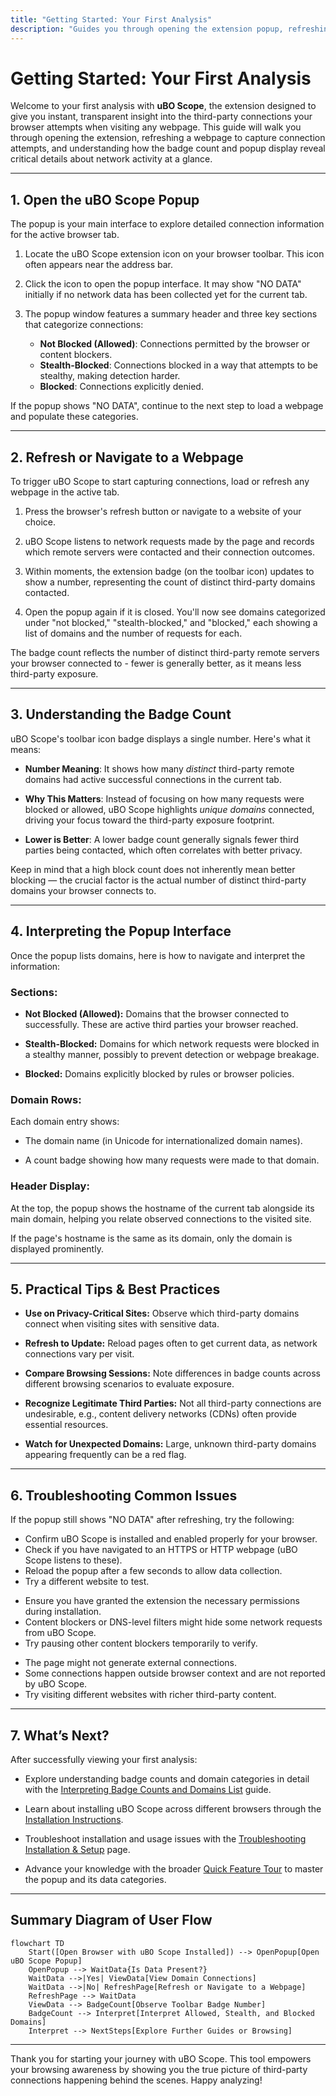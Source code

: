 ```yaml
---
title: "Getting Started: Your First Analysis"
description: "Guides you through opening the extension popup, refreshing a webpage, and understanding how connection attempts and third-party requests are displayed. Highlights how the badge count is determined and how to interpret its numbers for instant insight."
---
```


# Getting Started: Your First Analysis

Welcome to your first analysis with **uBO Scope**, the extension designed to give you instant, transparent insight into the third-party connections your browser attempts when visiting any webpage. This guide will walk you through opening the extension, refreshing a webpage to capture connection attempts, and understanding how the badge count and popup display reveal critical details about network activity at a glance.

---

## 1. Open the uBO Scope Popup

The popup is your main interface to explore detailed connection information for the active browser tab.

1. Locate the uBO Scope extension icon on your browser toolbar. This icon often appears near the address bar.

2. Click the icon to open the popup interface. It may show "NO DATA" initially if no network data has been collected yet for the current tab.

3. The popup window features a summary header and three key sections that categorize connections:

   - **Not Blocked (Allowed)**: Connections permitted by the browser or content blockers.
   - **Stealth-Blocked**: Connections blocked in a way that attempts to be stealthy, making detection harder.
   - **Blocked**: Connections explicitly denied.

<Tip>
If the popup shows "NO DATA", continue to the next step to load a webpage and populate these categories.
</Tip>

---

## 2. Refresh or Navigate to a Webpage

To trigger uBO Scope to start capturing connections, load or refresh any webpage in the active tab.

1. Press the browser's refresh button or navigate to a website of your choice.

2. uBO Scope listens to network requests made by the page and records which remote servers were contacted and their connection outcomes.

3. Within moments, the extension badge (on the toolbar icon) updates to show a number, representing the count of distinct third-party domains contacted.

4. Open the popup again if it is closed. You'll now see domains categorized under "not blocked," "stealth-blocked," and "blocked," each showing a list of domains and the number of requests for each.

<Note>
The badge count reflects the number of distinct third-party remote servers your browser connected to - fewer is generally better, as it means less third-party exposure.
</Note>

---

## 3. Understanding the Badge Count

uBO Scope's toolbar icon badge displays a single number. Here's what it means:

- **Number Meaning**: It shows how many *distinct* third-party remote domains had active successful connections in the current tab.

- **Why This Matters**: Instead of focusing on how many requests were blocked or allowed, uBO Scope highlights *unique domains* connected, driving your focus toward the third-party exposure footprint.

- **Lower is Better**: A lower badge count generally signals fewer third parties being contacted, which often correlates with better privacy.

<Tip>
Keep in mind that a high block count does not inherently mean better blocking — the crucial factor is the actual number of distinct third-party domains your browser connects to.
</Tip>

---

## 4. Interpreting the Popup Interface

Once the popup lists domains, here is how to navigate and interpret the information:

### Sections:

- **Not Blocked (Allowed):** Domains that the browser connected to successfully. These are active third parties your browser reached.

- **Stealth-Blocked:** Domains for which network requests were blocked in a stealthy manner, possibly to prevent detection or webpage breakage.

- **Blocked:** Domains explicitly blocked by rules or browser policies.

### Domain Rows:

Each domain entry shows:

- The domain name (in Unicode for internationalized domain names).

- A count badge showing how many requests were made to that domain.

### Header Display:

At the top, the popup shows the hostname of the current tab alongside its main domain, helping you relate observed connections to the visited site.

<Note>
If the page's hostname is the same as its domain, only the domain is displayed prominently.
</Note>

---

## 5. Practical Tips & Best Practices

- **Use on Privacy-Critical Sites:** Observe which third-party domains connect when visiting sites with sensitive data.

- **Refresh to Update:** Reload pages often to get current data, as network connections vary per visit.

- **Compare Browsing Sessions:** Note differences in badge counts across different browsing scenarios to evaluate exposure.

- **Recognize Legitimate Third Parties:** Not all third-party connections are undesirable, e.g., content delivery networks (CDNs) often provide essential resources.

- **Watch for Unexpected Domains:** Large, unknown third-party domains appearing frequently can be a red flag.

---

## 6. Troubleshooting Common Issues

<AccordionGroup title="Troubleshooting Your First Analysis">
<Accordion title="Popup Shows NO DATA Even After Refresh">
If the popup still shows "NO DATA" after refreshing, try the following:

- Confirm uBO Scope is installed and enabled properly for your browser.
- Check if you have navigated to an HTTPS or HTTP webpage (uBO Scope listens to these).
- Reload the popup after a few seconds to allow data collection.
- Try a different website to test.
</Accordion>
<Accordion title="Badge Count Is Zero Despite Network Activity">

- Ensure you have granted the extension the necessary permissions during installation.
- Content blockers or DNS-level filters might hide some network requests from uBO Scope.
- Try pausing other content blockers temporarily to verify.
</Accordion>
<Accordion title="Domains List Remains Empty or Sparse">

- The page might not generate external connections.
- Some connections happen outside browser context and are not reported by uBO Scope.
- Try visiting different websites with richer third-party content.
</Accordion>
</AccordionGroup>

---

## 7. What’s Next?

After successfully viewing your first analysis:

- Explore understanding badge counts and domain categories in detail with the [Interpreting Badge Counts and Domains List](./understanding-badge-counts) guide.

- Learn about installing uBO Scope across different browsers through the [Installation Instructions](./installing-ubo-scope).

- Troubleshoot installation and usage issues with the [Troubleshooting Installation & Setup](./troubleshooting-installation) page.

- Advance your knowledge with the broader [Quick Feature Tour](../../overview/features-at-a-glance/quick-feature-tour) to master the popup and its data categories.

---

## Summary Diagram of User Flow

```mermaid
flowchart TD
    Start([Open Browser with uBO Scope Installed]) --> OpenPopup[Open uBO Scope Popup]
    OpenPopup --> WaitData{Is Data Present?}
    WaitData -->|Yes| ViewData[View Domain Connections]
    WaitData -->|No| RefreshPage[Refresh or Navigate to a Webpage]
    RefreshPage --> WaitData
    ViewData --> BadgeCount[Observe Toolbar Badge Number]
    BadgeCount --> Interpret[Interpret Allowed, Stealth, and Blocked Domains]
    Interpret --> NextSteps[Explore Further Guides or Browsing]
```

---

Thank you for starting your journey with uBO Scope. This tool empowers your browsing awareness by showing you the true picture of third-party connections happening behind the scenes. Happy analyzing!
